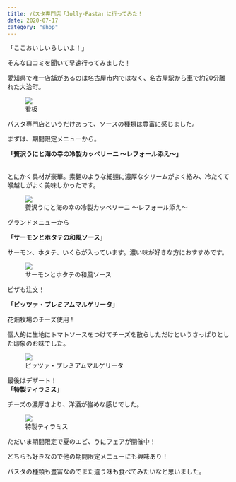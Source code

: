 ```yaml
---
title: パスタ専門店「Jolly-Pasta」に行ってみた！
date: 2020-07-17
category: "shop"
---
```


「ここおいしいらしいよ！」<br/>

そんな口コミを聞いて早速行ってみました！

愛知県で唯一店舗があるのは名古屋市内ではなく、名古屋駅から車で約20分離れた大治町。

<figure><img src={require("./IMG_1880.jpg")} /><figcaption>看板</figcaption></figure>

パスタ専門店というだけあって、ソースの種類は豊富に感じました。

まずは、期間限定メニューから。<br/>

<strong>「贅沢うにと海の幸の冷製カッペリーニ 〜レフォール添え〜」<br/><br/></strong>

とにかく具材が豪華。素麺のような細麺に濃厚なクリームがよく絡み、冷たくて喉越しがよく美味しかったです。

<figure><img src={require("./IMG_1877.jpg")} /><figcaption>贅沢うにと海の幸の冷製カッペリーニ 〜レフォール添え〜</figcaption></figure>

グランドメニューから<br/>

<strong>「サーモンとホタテの和風ソース」</strong>

サーモン、ホタテ、いくらが入っています。濃い味が好きな方におすすめです。

<figure><img src={require("./IMG_1878.jpg")} /><figcaption>サーモンとホタテの和風ソース</figcaption></figure>

ピザも注文！<br/>

<strong>「ピッツァ・プレミアムマルゲリータ」</strong>

花畑牧場のチーズ使用！<br/>

個人的に生地にトマトソースをつけてチーズを散らしただけというさっぱりとした印象のお味でした。

<figure><img src={require("./IMG_1882.jpg")} /><figcaption>ピッツァ・プレミアムマルゲリータ</figcaption></figure>

最後はデザート！<strong><br/>「特製ティラミス」</strong>

チーズの濃厚さより、洋酒が強めな感じでした。

<figure><img src={require("./IMG_1879.jpg")} /><figcaption>特製ティラミス</figcaption></figure>

ただいま期間限定で夏のエビ、うにフェアが開催中！<br/>

どちらも好きなので他の期間限定メニューにも興味あり！<br/>

パスタの種類も豊富なのでまた違う味も食べてみたいなと思いました。





